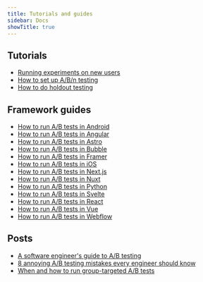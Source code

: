 ```yaml
---
title: Tutorials and guides
sidebar: Docs
showTitle: true
---
```


## Tutorials

- [Running experiments on new users](/tutorials/new-user-experiments)	
- [How to set up A/B/n testing](/tutorials/abn-testing)																					
- [How to do holdout testing](/tutorials/holdout-testing)
  
## Framework guides 
 
- [How to run A/B tests in Android](/tutorials/android-ab-tests)
- [How to run A/B tests in Angular](/tutorials/angular-ab-tests)
- [How to run A/B tests in Astro](/tutorials/astro-ab-tests)
- [How to run A/B tests in Bubble](/tutorials/bubble-ab-tests)
- [How to run A/B tests in Framer](/tutorials/framer-ab-tests)
- [How to run A/B tests in iOS](/tutorials/ios-ab-tests)
- [How to run A/B tests in Next.js](/tutorials/nextjs-ab-tests)
- [How to run A/B tests in Nuxt](/tutorials/nuxtjs-ab-tests)
- [How to run A/B tests in Python](/tutorials/python-ab-testing)
- [How to run A/B tests in Svelte](/tutorials/svelte-ab-tests)
- [How to run A/B tests in React](/tutorials/react-ab-testing)
- [How to run A/B tests in Vue](/tutorials/vue-ab-tests)
- [How to run A/B tests in Webflow](/tutorials/webflow-ab-tests)

## Posts 

- [A software engineer's guide to A/B testing](/blog/ab-testing-guide-for-engineers)
- [8 annoying A/B testing mistakes every engineer should know](/blog/ab-testing-mistakes)
- [When and how to run group-targeted A/B tests](/blog/running-group-targeted-ab-tests)